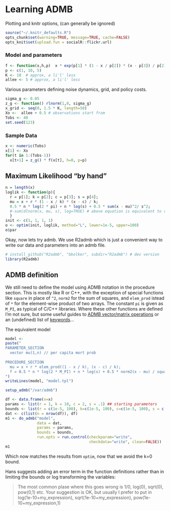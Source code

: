 # Learning ADMB

Plotting and knitr options, (can generally be ignored)

```r
source("~/.knitr_defaults.R")
opts_chunk$set(warning=TRUE, message=TRUE, cache=FALSE)
opts_knit$set(upload.fun = socialR::flickr.url)
```



### Model and parameters

```r
f <- function(x,h,p)  x * exp(p[1] * (1 - x / p[2]) * (x - p[3]) / p[2] ) 
p <- c(1, 10, 5)
K <- 10  # approx, a li'l' less
allee <- 5 # approx, a li'l' less
```

  

Various parameters defining noise dynamics, grid, and policy costs.  

```r
sigma_g <- 0.05
z_g <- function() rlnorm(1,0, sigma_g)
x_grid <- seq(0, 1.5 * K, length=50)
Xo <-  allee + 0.5 # observations start from
Tobs <- 40
set.seed(123)
```

### Sample Data

```r
x <- numeric(Tobs)
x[1] <- Xo
for(t in 1:(Tobs-1))
  x[t+1] = z_g() * f(x[t], h=0, p=p)

```


## Maximum Likelihood "by hand"

```r
n = length(x)
loglik <- function(p){ 
  r = p[1]; k = p[2]; c = p[3]; s = p[4];
  mu = x + r * (1 - x / k) * (x - c) / k;
  0.5 * n * log(2 * pi) + n * log(s) + 0.5 * sum(x - mu)^2/ s^2;
  #-sum(dlnorm(x, mu, s), log=TRUE) # above equation is equivalent to results from built-in function
  }
init <- c(1, 1, 1, 1)
o <- optim(init, loglik, method="L", lower=1e-5, upper=100)
o$par
```

Okay, now lets try admb.  We use R2admb which is just a convenient way to write our data and parameters into an admb file.  


```r
# install_github("R2admb", "bbolker", subdir="R2admb") # dev version
library(R2admb)
```


## ADMB definition

We still need to define the model using ADMB notation in the procedure section.  This is mostly like R or C++, with the exception of special functions like `square` in place of `^2`, `norm2` for the sum of squares, and `elem_prod` istead of `*` for the element-wise product of two arrays. The constant `pi` is given as `M_PI`, as typical of C/C++ libraries.  Where these other functions are defined I'm not sure, but some useful guides to [ADMB vector/matrix operations](http://fish.washington.edu/research/MPAM/resources/ADMB_Minte-Vera.pdf) or an (undefined) list of [keywords](http://www.admb-project.org/developers/contribute-documentation/functions/keywords.txt/view)...

The equivalent model 

```r
model <- 
paste("
PARAMETER_SECTION
  vector mu(1,n) // per capita mort prob
      
PROCEDURE_SECTION
  mu = x + r * elem_prod((1 - x / k), (x - c) / k);
  f = 0.5 * n * log(2 * M_PI) + n * log(s) + 0.5 * norm2(x - mu) / square(s);
")
writeLines(model, "model.tpl")
```





```r
setup_admb("/var/admb")

df <- data.frame(x=x)
params <- list(r = 1, k = 10, c = 2, s = .1) ## starting parameters
bounds <- list(r = c(1e-5, 100), k=c(1e-5, 100), c=c(1e-5, 100), s = c(1e-5,100)) ## bounds
dat <- c(list(n = nrow(df)), df)
m1 <- do_admb("model",
              data = dat,
              params = params,
              bounds = bounds,
              run.opts = run.control(checkparam="write",
                                     checkdata="write", clean=FALSE))
m1
```


Which now matches the results from `optim`, now that we avoid the k=0 bound.  

Hans suggests adding an error term in the function definitions rather than in limiting the bounds or log transforming the variables:

> The most common plase where
 this goes wrong is 1/0, log(0), sqrt(0), pow(0,1) etc.
> Your suggestion is OK, but usually I prefer to put
 in log(1e-10+my_expression), sqrt(1e-10+my_expression), pow(1e-10+my_expression,1)

